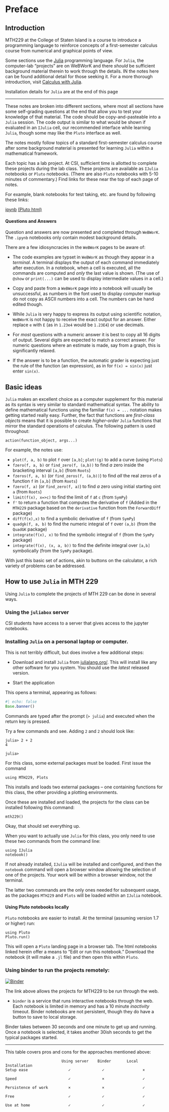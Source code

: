# Preface {.unnumbered}


## Introduction


MTH229 at the College of Staten Island is a course to introduce a
programming language to reinforce concepts of a first-semester
calculus course from numerical and graphical points of view.

Some sections use the [Julia](http://julialang.org) programming
language. For `Julia`, the computer-lab "projects" are on WeBWorK and
there *should* be sufficient background material therein to work
through the details. IN the notes here can be found additional detail
for those seeking it. For a more thorough introduction, visit
[Calculus with Julia](http://calculuswithjulia.github.io).

Installation details for `Julia` are at the end of this page

----

These  notes are broken into different sections, where most all sections
have some self-grading questions at the end that allow you to test
your knowledge of that material. The code should be copy-and-pasteable
into a `Julia` session. The code output is similar to what would be
shown if evaluated in an `IJulia` cell, our recommended interface while
learning `Julia`, though some may like the `Pluto` interface as well.

The notes mostly follow topics of a standard first-semester
calculus course after some background material is presented for
learning `Julia` within a mathematical framework.

Each topic has a lab project. At CSI, sufficient time is allotted to
complete these projects during the lab class. These projects are
available as `IJulia` notebooks or `Pluto` notebooks. (There are also
`Pluto` notebooks with 5-10 minutes of commentary.) Find links for
these near the top of each page of notes.


For example, blank notebooks for test taking, etc. are found by following these links:

[ipynb](https://raw.githubusercontent.com/mth229/229-projects/master/00-blank-notebook.ipynb)
[(Pluto html)](./229-projects/00-blank-notebook.html)

#### Questions and Answers

Question and answers are now presented and completed through  `WeBWorK`.
The  `.ipynb` notebooks  only contain modest background details.

There  are a few idiosyncracies in the `WeBWorK` pages to be aware of:

*  The code examples  are typset in `WeBWorK` as though they  appear in  a *terminal*. A terminal displays  the output of  each  command immediately after execution. In a notebook,  when  a cell  is executed, all the  commands are computed and *only*  the  last  value is shown. (The use of `@show` or `print(...)` can be used to display intermediate values in a  cell.)

* Copy and paste from a `WeBWorK` page into a notebook will usually be unsuccessful, as  numbers  in the  font  used to display computer markup do not copy as ASCII numbers  into a cell. The numbers can be hand edited though.

* While `Julia` is very happy to express its output using scientific notation, `WeBWorK` is not happy to receive the exact output for an answer. Either replace `e` with `E` (as in `1.23e4` would be `1.23E4`) or use decimals.

* For *most* questions with a  numeric answer  it is best to  copy all  16 digits of output. Several  digits are expected to match a  correct answer. For numeric questions where an  estimate is made, say from a graph, this is  significantly relaxed.

* If the answer  is to  be a function, the  automatic grader is  expecting just  the  rule  of the function  (an expression), as in for `f(x) = sin(x)` just enter `sin(x)`.




## Basic ideas

`Julia` makes an excellent choice as a computer supplement for this
material as its syntax is very similar to standard mathematical
syntax. The ability to define mathematical functions using the
familiar `f(x) = ...` notation makes getting started really
easy. Further, the fact that functions are *first-class objects* means
that it is possible to create *higher-order* `Julia` functions that
mirror the standard operations of calculus. The following pattern is
used throughout:

```verbatim
action(function_object, args...)
```

For example, the notes use:

* `plot(f, a, b)` to plot `f` over `[a,b]`; `plot!(g)` to add a curve (using `Plots`)
* `fzero(f, a, b)` or `find_zero(f, (a,b))` to find *a* zero inside the bracketing interval `[a,b]` (from `Roots`)
* `fzeros(f, a, b)` (or `find_zeros(f, (a,b))`) to find *all* the real zeros of a function `f` in `[a,b]` (from `Roots`)
* `fzero(f, a)` (or `find_zero(f, a)`) to find *a* zero using initial starting oint `a` (from `Roots`)
* `limit(f(x), x=>c)` to find the limit of `f` at `c` (from `SymPy`)
* `f'`  to return a function that computes the derivative of `f` (Added in the `MTH229` package based on the `derivative` function from the `ForwardDiff` package)
* `diff(f(x),x)` to find a symbolic derivative of `f` (from `SymPy`)
* `quadgk(f, a, b)` to find the numeric integral of `f` over `(a,b)`
  (from the `QuadGK` package)
* `integrate(f(x), x)` to find the symbolic integral of `f` (from the `SymPy` package)
* `integrate(f(x), (x, a, b))` to find the definite integral over `[a,b]`
  symbolically (from the `SymPy` package).


With just this basic set of actions, akin to buttons on the calculator, a rich variety of problems can be addressed.


## How to use `Julia` in MTH 229


Using `Julia` to complete the projects of MTH 229 can be done in several ways.

### Using the `juliabox` server

CSI students have access to a server that gives access to the jupyter notebooks.

### Installing `Julia` on a personal laptop or computer.

This is not terribly difficult, but does involve a few additional steps:

* Download and install `Julia` from [julialang.org/](https://julialang.org/downloads/). This will install like any other software for you system. You should use the *latest* released version.

* Start the application

This opens a  terminal, appearing as follows:

```julia
#| echo: false
Base.banner()
```

Commands are typed after the prompt (`> julia`) and executed when the return key is pressed.


Try a few commands and see. Adding ``2`` and ``2`` should look like:

```
julia> 2 + 2
4

julia>
```


For this class, some external packages must be loaded. First issue the command

```
using MTH229, Plots
```

This installs and loads two external packages -- one containing functions for this class, the other providing a plotting environments.

Once these are installed and loaded, the projects for the class can be
installed following this command:

```
mth229()
```

Okay, that should set everything up.

When you want to actually use `Julia` for this class, you only need to use these two commands from the command line:

```
using IJulia
notebook()
```

If not already installed, `IJulia` will be installed and configured,
and then the `notebook` command will open a browser window allowing
the selection of one of the projects. Your work will be within a browser window, not the terminal.

The latter two commands are the only ones needed for subsequent usage, as the packages `MTH229` and `Plots` will be loaded within an `IJulia` notebook.


#### Using Pluto notebooks locally

`Pluto` notebooks are easier to install. At the terminal (assuming version 1.7 or higher) run:

```
using Pluto
Pluto.run()
```

This will open a `Pluto` landing page in a browser tab.
The html notebooks linked herein offer a means to "Edit or run this notebook." Download the notebook (it will make a `.jl` file) and then open this within `Pluto`.


### Using binder to run the projects  remotely:

[![Binder](https://mybinder.org/badge.svg)](https://mybinder.org/v2/gh/mth229/229-projects/HEAD)

The link above allows the projects for MTH229 to be run through the web.

* `binder` is a service that runs interactive notebooks through the web. Each notebook is limited in memory and has a 10 minute *inactivity* timeout. Binder notebooks are not persistent, though they do have a button to save to local storage.

Binder takes between 30 seconds and one minute to get up and running. Once a notebook is selected, it takes another 30ish seconds to get the typical packages started.



----

This table covers pros and cons for the  approaches mentioned above:

```
                         Using server    Binder       Local Installation
Setup ease                  ✓              ✓                 ×

Speed                       ✓              ×                 ✓

Persistence of work         ×              ×                 ✓

Free                        ✓              ✓                 ✓

Use at home                 ✓              ✓                 ✓
```
